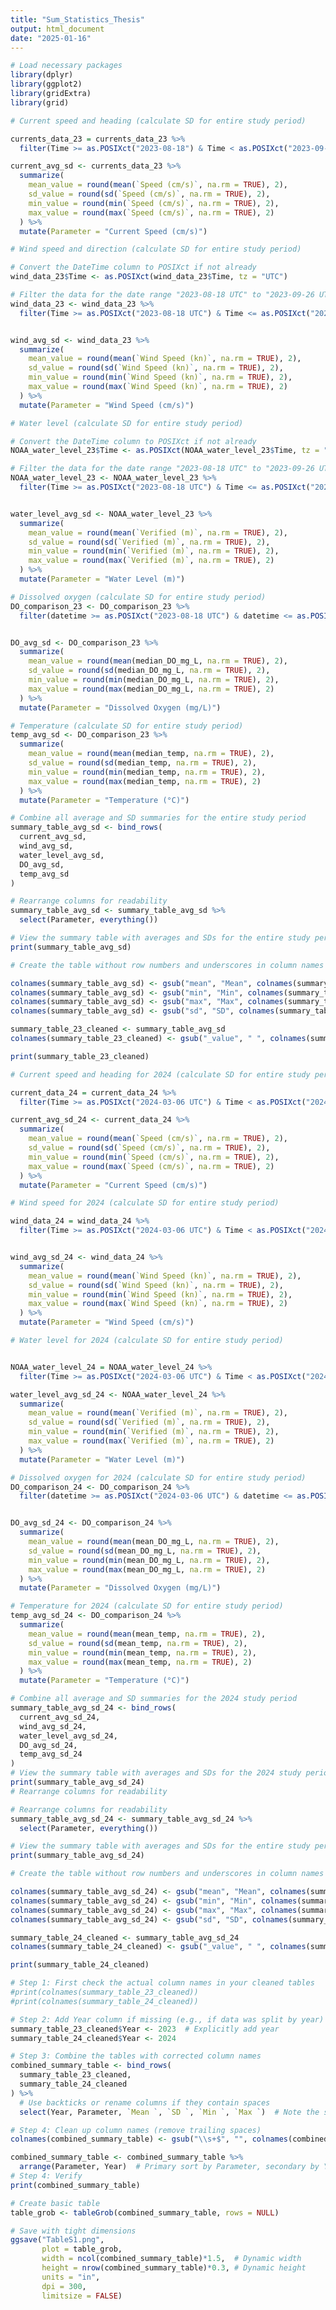 ```yaml
---
title: "Sum_Statistics_Thesis"
output: html_document
date: "2025-01-16"
---
```


```r
# Load necessary packages
library(dplyr)
library(ggplot2)
library(gridExtra)
library(grid)
```

```r
# Current speed and heading (calculate SD for entire study period)

currents_data_23 = currents_data_23 %>%
  filter(Time >= as.POSIXct("2023-08-18") & Time < as.POSIXct("2023-09-26 UTC"))

current_avg_sd <- currents_data_23 %>%
  summarize(
    mean_value = round(mean(`Speed (cm/s)`, na.rm = TRUE), 2),
    sd_value = round(sd(`Speed (cm/s)`, na.rm = TRUE), 2),
    min_value = round(min(`Speed (cm/s)`, na.rm = TRUE), 2),
    max_value = round(max(`Speed (cm/s)`, na.rm = TRUE), 2)
  ) %>%
  mutate(Parameter = "Current Speed (cm/s)")

# Wind speed and direction (calculate SD for entire study period)

# Convert the DateTime column to POSIXct if not already
wind_data_23$Time <- as.POSIXct(wind_data_23$Time, tz = "UTC")

# Filter the data for the date range "2023-08-18 UTC" to "2023-09-26 UTC"
wind_data_23 <- wind_data_23 %>%
  filter(Time >= as.POSIXct("2023-08-18 UTC") & Time <= as.POSIXct("2023-09-26 UTC"))


wind_avg_sd <- wind_data_23 %>%
  summarize(
    mean_value = round(mean(`Wind Speed (kn)`, na.rm = TRUE), 2),
    sd_value = round(sd(`Wind Speed (kn)`, na.rm = TRUE), 2),
    min_value = round(min(`Wind Speed (kn)`, na.rm = TRUE), 2),
    max_value = round(max(`Wind Speed (kn)`, na.rm = TRUE), 2)
  ) %>%
  mutate(Parameter = "Wind Speed (cm/s)")

# Water level (calculate SD for entire study period)

# Convert the DateTime column to POSIXct if not already
NOAA_water_level_23$Time <- as.POSIXct(NOAA_water_level_23$Time, tz = "UTC")

# Filter the data for the date range "2023-08-18 UTC" to "2023-09-26 UTC"
NOAA_water_level_23 <- NOAA_water_level_23 %>%
  filter(Time >= as.POSIXct("2023-08-18 UTC") & Time <= as.POSIXct("2023-09-26 UTC"))


water_level_avg_sd <- NOAA_water_level_23 %>%
  summarize(
    mean_value = round(mean(`Verified (m)`, na.rm = TRUE), 2),
    sd_value = round(sd(`Verified (m)`, na.rm = TRUE), 2),
    min_value = round(min(`Verified (m)`, na.rm = TRUE), 2),
    max_value = round(max(`Verified (m)`, na.rm = TRUE), 2)
  ) %>%
  mutate(Parameter = "Water Level (m)")

# Dissolved oxygen (calculate SD for entire study period)
DO_comparison_23 <- DO_comparison_23 %>%
  filter(datetime >= as.POSIXct("2023-08-18 UTC") & datetime <= as.POSIXct("2023-09-26 UTC"))


DO_avg_sd <- DO_comparison_23 %>%
  summarize(
    mean_value = round(mean(median_DO_mg_L, na.rm = TRUE), 2),
    sd_value = round(sd(median_DO_mg_L, na.rm = TRUE), 2),
    min_value = round(min(median_DO_mg_L, na.rm = TRUE), 2),
    max_value = round(max(median_DO_mg_L, na.rm = TRUE), 2)
  ) %>%
  mutate(Parameter = "Dissolved Oxygen (mg/L)")

# Temperature (calculate SD for entire study period)
temp_avg_sd <- DO_comparison_23 %>%
  summarize(
    mean_value = round(mean(median_temp, na.rm = TRUE), 2),
    sd_value = round(sd(median_temp, na.rm = TRUE), 2),
    min_value = round(min(median_temp, na.rm = TRUE), 2),
    max_value = round(max(median_temp, na.rm = TRUE), 2)
  ) %>%
  mutate(Parameter = "Temperature (°C)")

# Combine all average and SD summaries for the entire study period
summary_table_avg_sd <- bind_rows(
  current_avg_sd,
  wind_avg_sd,
  water_level_avg_sd,
  DO_avg_sd,
  temp_avg_sd
)

# Rearrange columns for readability
summary_table_avg_sd <- summary_table_avg_sd %>%
  select(Parameter, everything())

# View the summary table with averages and SDs for the entire study period
print(summary_table_avg_sd)

# Create the table without row numbers and underscores in column names

colnames(summary_table_avg_sd) <- gsub("mean", "Mean", colnames(summary_table_avg_sd))
colnames(summary_table_avg_sd) <- gsub("min", "Min", colnames(summary_table_avg_sd))
colnames(summary_table_avg_sd) <- gsub("max", "Max", colnames(summary_table_avg_sd))
colnames(summary_table_avg_sd) <- gsub("sd", "SD", colnames(summary_table_avg_sd))

summary_table_23_cleaned <- summary_table_avg_sd
colnames(summary_table_23_cleaned) <- gsub("_value", " ", colnames(summary_table_23_cleaned))

print(summary_table_23_cleaned)

```


```r
# Current speed and heading for 2024 (calculate SD for entire study period)

current_data_24 = current_data_24 %>%
  filter(Time >= as.POSIXct("2024-03-06 UTC") & Time < as.POSIXct("2024-04-08 UTC")) 

current_avg_sd_24 <- current_data_24 %>%
  summarize(
    mean_value = round(mean(`Speed (cm/s)`, na.rm = TRUE), 2),
    sd_value = round(sd(`Speed (cm/s)`, na.rm = TRUE), 2),
    min_value = round(min(`Speed (cm/s)`, na.rm = TRUE), 2),
    max_value = round(max(`Speed (cm/s)`, na.rm = TRUE), 2)
  ) %>%
  mutate(Parameter = "Current Speed (cm/s)")

# Wind speed for 2024 (calculate SD for entire study period)

wind_data_24 = wind_data_24 %>%
  filter(Time >= as.POSIXct("2024-03-06 UTC") & Time < as.POSIXct("2024-04-08 UTC")) 


wind_avg_sd_24 <- wind_data_24 %>%
  summarize(
    mean_value = round(mean(`Wind Speed (kn)`, na.rm = TRUE), 2),
    sd_value = round(sd(`Wind Speed (kn)`, na.rm = TRUE), 2),
    min_value = round(min(`Wind Speed (kn)`, na.rm = TRUE), 2),
    max_value = round(max(`Wind Speed (kn)`, na.rm = TRUE), 2)
  ) %>%
  mutate(Parameter = "Wind Speed (cm/s)")

# Water level for 2024 (calculate SD for entire study period)


NOAA_water_level_24 = NOAA_water_level_24 %>%
  filter(Time >= as.POSIXct("2024-03-06 UTC") & Time < as.POSIXct("2024-04-08 UTC"))

water_level_avg_sd_24 <- NOAA_water_level_24 %>%
  summarize(
    mean_value = round(mean(`Verified (m)`, na.rm = TRUE), 2),
    sd_value = round(sd(`Verified (m)`, na.rm = TRUE), 2),
    min_value = round(min(`Verified (m)`, na.rm = TRUE), 2),
    max_value = round(max(`Verified (m)`, na.rm = TRUE), 2)
  ) %>%
  mutate(Parameter = "Water Level (m)")

# Dissolved oxygen for 2024 (calculate SD for entire study period)
DO_comparison_24 <- DO_comparison_24 %>%
  filter(datetime >= as.POSIXct("2024-03-06 UTC") & datetime <= as.POSIXct("2024-04-08 UTC"))


DO_avg_sd_24 <- DO_comparison_24 %>%
  summarize(
    mean_value = round(mean(mean_DO_mg_L, na.rm = TRUE), 2),
    sd_value = round(sd(mean_DO_mg_L, na.rm = TRUE), 2),
    min_value = round(min(mean_DO_mg_L, na.rm = TRUE), 2),
    max_value = round(max(mean_DO_mg_L, na.rm = TRUE), 2)
  ) %>%
  mutate(Parameter = "Dissolved Oxygen (mg/L)")

# Temperature for 2024 (calculate SD for entire study period)
temp_avg_sd_24 <- DO_comparison_24 %>%
  summarize(
    mean_value = round(mean(mean_temp, na.rm = TRUE), 2),
    sd_value = round(sd(mean_temp, na.rm = TRUE), 2),
    min_value = round(min(mean_temp, na.rm = TRUE), 2),
    max_value = round(max(mean_temp, na.rm = TRUE), 2)
  ) %>%
  mutate(Parameter = "Temperature (°C)")

# Combine all average and SD summaries for the 2024 study period
summary_table_avg_sd_24 <- bind_rows(
  current_avg_sd_24,
  wind_avg_sd_24,
  water_level_avg_sd_24,
  DO_avg_sd_24,
  temp_avg_sd_24
)
# View the summary table with averages and SDs for the 2024 study period
print(summary_table_avg_sd_24)
# Rearrange columns for readability

# Rearrange columns for readability
summary_table_avg_sd_24 <- summary_table_avg_sd_24 %>%
  select(Parameter, everything())

# View the summary table with averages and SDs for the entire study period
print(summary_table_avg_sd_24)

# Create the table without row numbers and underscores in column names

colnames(summary_table_avg_sd_24) <- gsub("mean", "Mean", colnames(summary_table_avg_sd_24))
colnames(summary_table_avg_sd_24) <- gsub("min", "Min", colnames(summary_table_avg_sd_24))
colnames(summary_table_avg_sd_24) <- gsub("max", "Max", colnames(summary_table_avg_sd_24))
colnames(summary_table_avg_sd_24) <- gsub("sd", "SD", colnames(summary_table_avg_sd_24))

summary_table_24_cleaned <- summary_table_avg_sd_24
colnames(summary_table_24_cleaned) <- gsub("_value", " ", colnames(summary_table_24_cleaned))

print(summary_table_24_cleaned)
```

```r
# Step 1: First check the actual column names in your cleaned tables
#print(colnames(summary_table_23_cleaned))
#print(colnames(summary_table_24_cleaned))

# Step 2: Add Year column if missing (e.g., if data was split by year)
summary_table_23_cleaned$Year <- 2023  # Explicitly add year
summary_table_24_cleaned$Year <- 2024

# Step 3: Combine the tables with corrected column names
combined_summary_table <- bind_rows(
  summary_table_23_cleaned,
  summary_table_24_cleaned
) %>%
  # Use backticks or rename columns if they contain spaces
  select(Year, Parameter, `Mean `, `SD `, `Min `, `Max `)  # Note the spaces!

# Step 4: Clean up column names (remove trailing spaces)
colnames(combined_summary_table) <- gsub("\\s+$", "", colnames(combined_summary_table))

combined_summary_table <- combined_summary_table %>%
  arrange(Parameter, Year)  # Primary sort by Parameter, secondary by Year
# Step 4: Verify
print(combined_summary_table)

# Create basic table
table_grob <- tableGrob(combined_summary_table, rows = NULL)

# Save with tight dimensions
ggsave("TableS1.png",
       plot = table_grob,
       width = ncol(combined_summary_table)*1.5,  # Dynamic width
       height = nrow(combined_summary_table)*0.3, # Dynamic height 
       units = "in",
       dpi = 300,
       limitsize = FALSE)
```
